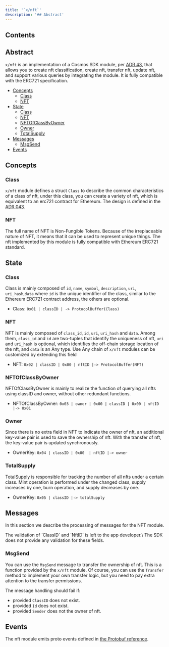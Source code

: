 ```yaml
---
title: '`x/nft`'
description: '## Abstract'
---
```


## Contents

## Abstract

`x/nft` is an implementation of a Cosmos SDK module, per [ADR 43](docs/sdk/next/documentation/legacy/adr-comprehensive), that allows you to create nft classification, create nft, transfer nft, update nft, and support various queries by integrating the module. It is fully compatible with the ERC721 specification.

* [Concepts](#concepts)
  * [Class](#class)
  * [NFT](#nft)
* [State](#state)
  * [Class](#class-1)
  * [NFT](#nft-1)
  * [NFTOfClassByOwner](#nftofclassbyowner)
  * [Owner](#owner)
  * [TotalSupply](#totalsupply)
* [Messages](#messages)
  * [MsgSend](#msgsend)
* [Events](#events)

## Concepts

### Class

`x/nft` module defines a struct `Class` to describe the common characteristics of a class of nft, under this class, you can create a variety of nft, which is equivalent to an erc721 contract for Ethereum. The design is defined in the [ADR 043](docs/sdk/next/documentation/legacy/adr-comprehensive).

### NFT

The full name of NFT is Non-Fungible Tokens. Because of the irreplaceable nature of NFT, it means that it can be used to represent unique things. The nft implemented by this module is fully compatible with Ethereum ERC721 standard.

## State

### Class

Class is mainly composed of `id`, `name`, `symbol`, `description`, `uri`, `uri_hash`,`data` where `id` is the unique identifier of the class, similar to the Ethereum ERC721 contract address, the others are optional.

* Class: `0x01 | classID | -> ProtocolBuffer(Class)`

### NFT

NFT is mainly composed of `class_id`, `id`, `uri`, `uri_hash` and `data`. Among them, `class_id` and `id` are two-tuples that identify the uniqueness of nft, `uri` and `uri_hash` is optional, which identifies the off-chain storage location of the nft, and `data` is an Any type. Use Any chain of `x/nft` modules can be customized by extending this field

* NFT: `0x02 | classID | 0x00 | nftID |-> ProtocolBuffer(NFT)`

### NFTOfClassByOwner

NFTOfClassByOwner is mainly to realize the function of querying all nfts using classID and owner, without other redundant functions.

* NFTOfClassByOwner: `0x03 | owner | 0x00 | classID | 0x00 | nftID |-> 0x01`

### Owner

Since there is no extra field in NFT to indicate the owner of nft, an additional key-value pair is used to save the ownership of nft. With the transfer of nft, the key-value pair is updated synchronously.

* OwnerKey: `0x04 | classID | 0x00  | nftID |-> owner`

### TotalSupply

TotalSupply is responsible for tracking the number of all nfts under a certain class. Mint operation is performed under the changed class, supply increases by one, burn operation, and supply decreases by one.

* OwnerKey: `0x05 | classID |-> totalSupply`

## Messages

In this section we describe the processing of messages for the NFT module.

<Warning>
The validation of `ClassID` and `NftID` is left to the app developer.\
The SDK does not provide any validation for these fields.
</Warning>

### MsgSend

You can use the `MsgSend` message to transfer the ownership of nft. This is a function provided by the `x/nft` module. Of course, you can use the `Transfer` method to implement your own transfer logic, but you need to pay extra attention to the transfer permissions.

The message handling should fail if:

* provided `ClassID` does not exist.
* provided `Id` does not exist.
* provided `Sender` does not the owner of nft.

## Events

The nft module emits proto events defined in [the Protobuf reference](https://buf.build/cosmos/cosmos-sdk/docs/main:cosmos.nft.v1beta1).
